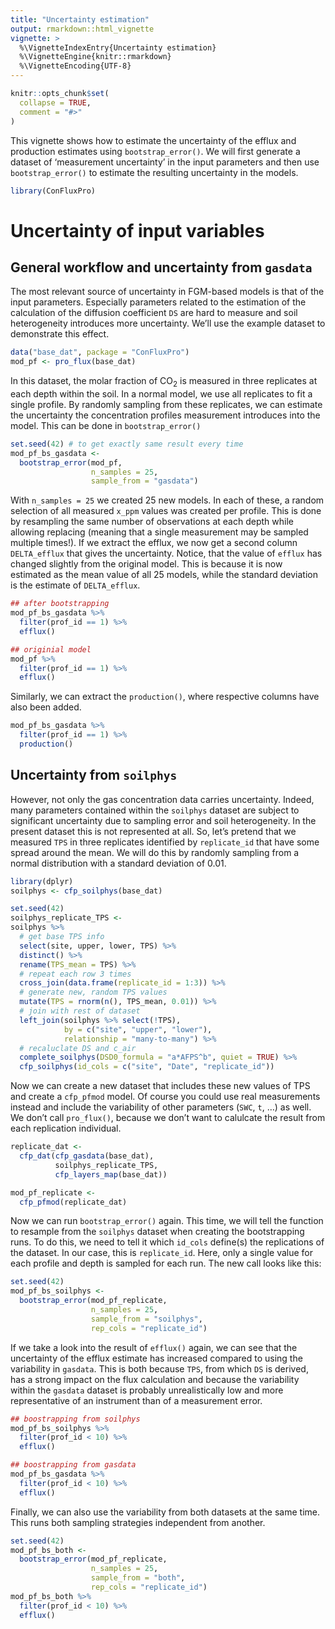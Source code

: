 ```yaml
---
title: "Uncertainty estimation"
output: rmarkdown::html_vignette
vignette: >
  %\VignetteIndexEntry{Uncertainty estimation}
  %\VignetteEngine{knitr::rmarkdown}
  %\VignetteEncoding{UTF-8}
---
```


```r
knitr::opts_chunk$set(
  collapse = TRUE,
  comment = "#>"
)
```

This vignette shows how to estimate the uncertainty of the efflux and production estimates using `bootstrap_error()`.
We will first generate a dataset of 'measurement uncertainty' in the input parameters and then use `bootstrap_error()` to estimate the resulting uncertainty in the models.

```r
library(ConFluxPro)
```

# Uncertainty of input variables

## General workflow and uncertainty from `gasdata`

The most relevant source of uncertainty in FGM-based models is that of the input parameters.
Especially parameters related to the estimation of the calculation of the diffusion coefficient `DS` are hard to measure and soil heterogeneity introduces more uncertainty.
We'll use the example dataset to demonstrate this effect. 
```r
data("base_dat", package = "ConFluxPro")
mod_pf <- pro_flux(base_dat)
```

In this dataset, the molar fraction of CO~2~ is measured in three replicates at each depth within the soil. 
In a normal model, we use all replicates to fit a single profile. 
By randomly sampling from these replicates, we can estimate the uncertainty the concentration profiles measurement introduces into the model. 
This can be done in `bootstrap_error()`
```r
set.seed(42) # to get exactly same result every time 
mod_pf_bs_gasdata <- 
  bootstrap_error(mod_pf, 
                  n_samples = 25, 
                  sample_from = "gasdata")
```
With `n_samples = 25` we created 25 new models.
In each of these, a random selection of all measured `x_ppm` values was created per profile. 
This is done by resampling the same number of observations at each depth while allowing replacing (meaning that a single measurement may be sampled multiple times!). 
If we extract the efflux, we now get a second column `DELTA_efflux` that gives the uncertainty.
Notice, that the value of `efflux` has changed slightly from the original model.
This is because it is now estimated as the mean value of all 25 models, while the standard deviation is the estimate of `DELTA_efflux`.

```r
## after bootstrapping
mod_pf_bs_gasdata %>%
  filter(prof_id == 1) %>%
  efflux()

## originial model
mod_pf %>%
  filter(prof_id == 1) %>%
  efflux()
```

Similarly, we can extract the `production()`, where respective columns have also been added.

```r
mod_pf_bs_gasdata %>%
  filter(prof_id == 1) %>%
  production()
```

## Uncertainty from `soilphys`

However, not only the gas concentration data carries uncertainty.
Indeed, many parameters contained within the `soilphys` dataset are subject to significant uncertainty due to sampling error and soil heterogeneity.
In the present dataset this is not represented at all.
So, let's pretend that we measured `TPS` in three replicates identified by `replicate_id` that have some spread around the mean.
We will do this by randomly sampling from a normal distribution with a standard deviation of 0.01.
```r
library(dplyr)
soilphys <- cfp_soilphys(base_dat)

set.seed(42)
soilphys_replicate_TPS <-
soilphys %>%
  # get base TPS info
  select(site, upper, lower, TPS) %>%
  distinct() %>%
  rename(TPS_mean = TPS) %>%
  # repeat each row 3 times 
  cross_join(data.frame(replicate_id = 1:3)) %>%
  # generate new, random TPS values
  mutate(TPS = rnorm(n(), TPS_mean, 0.01)) %>%
  # join with rest of dataset
  left_join(soilphys %>% select(!TPS),
            by = c("site", "upper", "lower"),
            relationship = "many-to-many") %>%
  # recaluclate DS and c_air
  complete_soilphys(DSD0_formula = "a*AFPS^b", quiet = TRUE) %>%
  cfp_soilphys(id_cols = c("site", "Date", "replicate_id"))

```
Now we can create a new dataset that includes these new values of TPS and create a `cfp_pfmod` model.
Of course you could use real measurements instead and include the variability of other parameters (`SWC`, `t`, ...) as well.
We don't call `pro_flux()`, because we don't want to calulcate the result from each replication individual.
```r
replicate_dat <- 
  cfp_dat(cfp_gasdata(base_dat),
          soilphys_replicate_TPS,
          cfp_layers_map(base_dat))

mod_pf_replicate <-
  cfp_pfmod(replicate_dat)

```
Now we can run `bootstrap_error()` again.
This time, we will tell the function to resample from the `soilphys` dataset when creating the bootstrapping runs. 
To do this, we need to tell it which `id_cols` define(s) the replications of the dataset.
In our case, this is `replicate_id`.
Here, only a single value for each profile and depth is sampled for each run.
The new call looks like this:
```r
set.seed(42)
mod_pf_bs_soilphys <- 
  bootstrap_error(mod_pf_replicate, 
                  n_samples = 25, 
                  sample_from = "soilphys",
                  rep_cols = "replicate_id")
```
If we take a look into the result of `efflux()` again, we can see that the uncertainty of the efflux estimate has increased compared to using the variability in `gasdata`.
This is both because `TPS`, from which `DS` is derived, has a strong impact on the flux calculation and because the variability within the `gasdata` dataset is probably unrealistically low and more representative of an instrument than of a measurement error.

```r
## boostrapping from soilphys
mod_pf_bs_soilphys %>%
  filter(prof_id < 10) %>%
  efflux()

## boostrapping from gasdata
mod_pf_bs_gasdata %>%
  filter(prof_id < 10) %>%
  efflux()
```

Finally, we can also use the variability from both datasets at the same time.
This runs both sampling strategies independent from another.

```r
set.seed(42)
mod_pf_bs_both <- 
  bootstrap_error(mod_pf_replicate, 
                  n_samples = 25, 
                  sample_from = "both",
                  rep_cols = "replicate_id")
mod_pf_bs_both %>%
  filter(prof_id < 10) %>%
  efflux()
```

